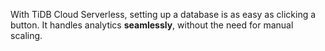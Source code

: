 With TiDB Cloud Serverless, setting up a database is as easy as clicking a button. It handles analytics **seamlessly**, without the need for manual scaling.